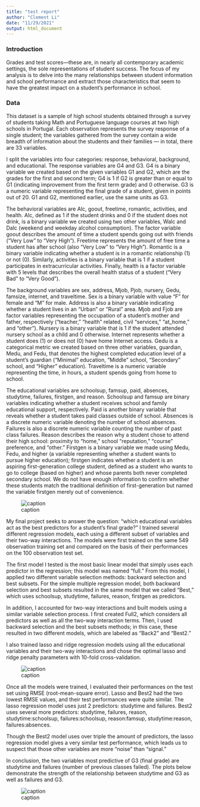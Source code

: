 ---
title: "test report"
author: "Clement Li"
date: "11/29/2021"
output: html_document
---
### Introduction
Grades and test scores—these are, in nearly all contemporary academic settings, the sole representations of student success. The focus of my analysis is to delve into the many relationships between student information and school performance and extract those characteristics that seem to have the greatest impact on a student’s performance in school.


### Data

This dataset is a sample of high school students obtained through a survey of students taking Math and Portuguese language courses at two high schools in Portugal.  Each observation represents the survey response of a single student; the variables gathered from the survey contain a wide breadth of information about the students and their families — in total, there are 33 variables.

I split the variables into four categories: response, behavioral, background, and educational. The response variables are G4 and G3. G4 is a binary variable we created based on the given variables G1 and G2, which are the grades for the first and second term; G4 is 1 if G2 is greater than or equal to G1 (indicating improvement from the first term grade) and 0 otherwise. G3 is a numeric variable representing the final grade of a student, given in points out of 20. G1 and G2, mentioned earlier, use the same units as G3.

The behavioral variables are Alc, goout, freetime, romantic, activities, and health. Alc, defined as 1 if the student drinks and 0 if the student does not drink, is a binary variable we created using two other variables, Walc and Dalc (weekend and weekday alcohol consumption). The factor variable goout describes the amount of time a student spends going out with friends (“Very Low” to “Very High”). Freetime represents the amount of free time a student has after school (also “Very Low” to “Very High”). Romantic is a binary variable indicating whether a student is in a romantic relationship (1) or not (0). Similarly, activities is a binary variable that is 1 if a student participates in extracurricular activities. Finally, health is a factor variable with 5 levels that describes the overall health status of a student (“Very Bad” to “Very Good”).

The background variables are sex, address, Mjob, Pjob, nursery, Gedu, famsize, internet, and traveltime. Sex is a binary variable with value “F” for female and “M” for male. Address is also a binary variable indicating whether a student lives in an “Urban” or “Rural” area. Mjob and Fjob are factor variables representing the occupation of a student’s mother and father, respectively (“teacher,” “health” related, civil “services,” “at_home,” and “other”). Nursery is a binary variable that is 1 if the student attended nursery school as a child and 0 otherwise. Internet represents whether a student does (1) or does not (0) have home Internet access. Gedu is a categorical metric we created based on three other variables, guardian, Medu, and Fedu, that denotes the highest completed education level of a student’s guardian (“Minimal” education, “Middle” school, “Secondary” school, and “Higher” education). Traveltime is a numeric variable representing the time, in hours, a student spends going from home to school.

The educational variables are schoolsup, famsup, paid, absences, studytime, failures, firstgen, and reason. Schoolsup and famsup are binary variables indicating whether a student receives school and family educational support, respectively. Paid is another binary variable that reveals whether a student takes paid classes outside of school. Absences is a discrete numeric variable denoting the number of school absences. Failures is also a discrete numeric variable counting the number of past class failures. Reason describes the reason why a student chose to attend their high school: proximity to “home,” school “reputation,” “course” preference, and “other.” Firstgen is a binary variable we made using Medu, Fedu, and higher (a variable representing whether a student wants to pursue higher education); firstgen indicates whether a student is an aspiring first-generation college student, defined as a student who wants to go to college (based on higher) and whose parents both never completed secondary school. We do not have enough information to confirm whether these students match the traditional definition of first-generation but named the variable firstgen merely out of convenience.


![caption](./figures/f1.png)



My final project seeks to answer the question: “which educational variables act as the best predictors for a student’s final grade?” I trained several different regression models, each using a different subset of variables and their two-way interactions. The models were first trained on the same 549 observation training set and compared on the basis of their performances on the 100 observation test set.


The first model I tested is the most basic linear model that simply uses each predictor in the regression; this model was named “full.” From this model, I applied two different variable selection methods: backward selection and best subsets. For the simple multiple regression model, both backward selection and best subsets resulted in the same model that we called “Best,” which uses schoolsup, studytime, failures, reason, firstgen as predictors. 


In addition, I accounted for two-way interactions and built models using a similar variable selection process. I first created Full2, which considers all predictors as well as all the two-way interaction terms. Then, I used backward selection and the best subsets methods; in this case, these resulted in two different models, which are labeled as “Back2” and “Best2.” 

I also trained lasso and ridge regression models using all the educational variables and their two-way interactions and chose the optimal lasso and ridge penalty parameters with 10-fold cross-validation.

![caption](./figures/figure2.png)

Once all the models were trained, I evaluated their performances on the test set using RMSE (root-mean-square error). Lasso and Best2 had the two lowest RMSE values, and their test performances were quite similar. The lasso regression model uses just 2 predictors: studytime and failures. Best2 uses several more predictors: studytime, failures, reason, studytime:schoolsup, failures:schoolsup, reason:famsup, studytime:reason, failures:absences. 

Though the Best2 model uses over triple the amount of predictors, the lasso regression model gives a very similar test performance, which leads us to suspect that those other variables are more “noise” than “signal.” 

In conclusion, the two variables most predictive of G3 (final grade) are studytime and failures (number of previous classes failed). The plots below demonstrate the strength of the relationship between studytime and G3 as well as failures and G3.

![caption](./figures/figure3.png)


